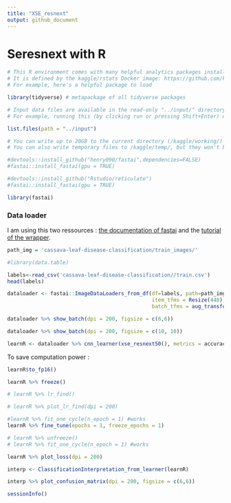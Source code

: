 ```yaml
---
title: "XSE_resnext"
output: github_document
---
```



# Seresnext with R

```r
# This R environment comes with many helpful analytics packages installed
# It is defined by the kaggle/rstats Docker image: https://github.com/kaggle/docker-rstats
# For example, here's a helpful package to load

library(tidyverse) # metapackage of all tidyverse packages

# Input data files are available in the read-only "../input/" directory
# For example, running this (by clicking run or pressing Shift+Enter) will list all files under the input directory

list.files(path = "../input")

# You can write up to 20GB to the current directory (/kaggle/working/) that gets preserved as output when you create a version using "Save & Run All" 
# You can also write temporary files to /kaggle/temp/, but they won't be saved outside of the current session
```

```r
#devtools::install_github("henry090/fastai",dependencies=FALSE)
#fastai::install_fastai(gpu = TRUE)
```

```r
#devtools::install_github("Rstudio/reticulate")
#fastai::install_fastai(gpu = TRUE)
```

```r
library(fastai)
```


### Data loader

I am using this two ressources : [the documentation of fastai](https://docs.fast.ai/vision.data.html#ImageDataLoaders.from_df) and the [tutorial of the wrapper](https://henry090.github.io/fastai/articles/basic_img_class.html).

```r
path_img = 'cassava-leaf-disease-classification/train_images/'
```

```r
#library(data.table)
```

```r
labels<-read_csv('cassava-leaf-disease-classification//train.csv')
head(labels)
```

```r
dataloader <- fastai::ImageDataLoaders_from_df(df=labels, path=path_img, bs=8, seed=6, 
                                               item_tfms = Resize(448),
                                               batch_tfms = aug_transforms(size=224, min_scale=0.75))
```


```r
dataloader %>% show_batch(dpi = 200, figsize = c(6,6))
```

```r
dataloader %>% show_batch(dpi = 200, figsize = c(10, 10))
```

```r
learnR <- dataloader %>% cnn_learner(xse_resnext50(), metrics = accuracy,  model_dir="fastai_model/") #prettier
```

To save computation power :

```r
learnR$to_fp16()
```


```r
learnR %>% freeze()
```

```r
# learnR %>% lr_find()
```


```r
# learnR %>% plot_lr_find(dpi = 200)
```


```r
#learnR %>% fit_one_cycle(n_epoch = 1) #works
learnR %>% fine_tune(epochs = 1, freeze_epochs = 1)
```

```r
# learnR %>% unfreeze()
# learnR %>% fit_one_cycle(n_epoch = 1) #works
```

```r
learnR %>% plot_loss(dpi = 200)
```

```r
interp <- ClassificationInterpretation_from_learner(learnR)

interp %>% plot_confusion_matrix(dpi = 200, figsize = c(6,6))
```


```r
sessionInfo()
```


